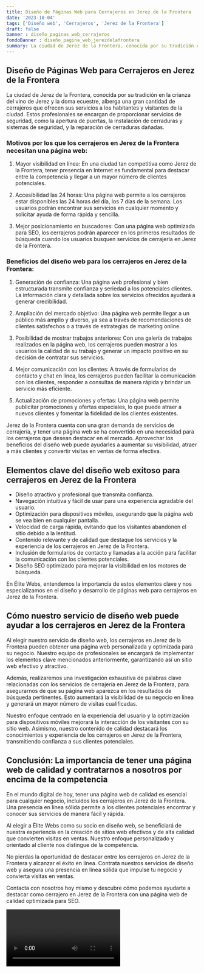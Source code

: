 ```yaml
---
title: Diseño de Páginas Web para Cerrajeros en Jerez de la Frontera
date: '2023-10-04'
tags: ['Diseño web', 'Cerrajeros', 'Jerez de la Frontera']
draft: false
banner : diseño_paginas_web_cerrajeros
fondoBanner : diseño_pagina_web_jerezdelafrontera
summary: La ciudad de Jerez de la Frontera, conocida por su tradición en la crianza del vino de Jerez y la doma ecuestre, alberga una gran cantidad de cerrajeros que ofrecen sus servicios a los habitantes y visitantes de la ciudad. Estos profesionales se encargan de proporcionar servicios de seguridad, como la apertura de puertas, la instalación de cerraduras y sistemas de seguridad, y la reparación de cerraduras dañadas.
---
```


## Diseño de Páginas Web para Cerrajeros en Jerez de la Frontera

La ciudad de Jerez de la Frontera, conocida por su tradición en la crianza del vino de Jerez y la doma ecuestre, alberga una gran cantidad de cerrajeros que ofrecen sus servicios a los habitantes y visitantes de la ciudad. Estos profesionales se encargan de proporcionar servicios de seguridad, como la apertura de puertas, la instalación de cerraduras y sistemas de seguridad, y la reparación de cerraduras dañadas.

### Motivos por los que los cerrajeros en Jerez de la Frontera necesitan una página web:

1. Mayor visibilidad en línea: En una ciudad tan competitiva como Jerez de la Frontera, tener presencia en Internet es fundamental para destacar entre la competencia y llegar a un mayor número de clientes potenciales.

2. Accesibilidad las 24 horas: Una página web permite a los cerrajeros estar disponibles las 24 horas del día, los 7 días de la semana. Los usuarios podrán encontrar sus servicios en cualquier momento y solicitar ayuda de forma rápida y sencilla.

3. Mejor posicionamiento en buscadores: Con una página web optimizada para SEO, los cerrajeros podrán aparecer en los primeros resultados de búsqueda cuando los usuarios busquen servicios de cerrajería en Jerez de la Frontera.

### Beneficios del diseño web para los cerrajeros en Jerez de la Frontera:

1. Generación de confianza: Una página web profesional y bien estructurada transmite confianza y seriedad a los potenciales clientes. La información clara y detallada sobre los servicios ofrecidos ayudará a generar credibilidad.

2. Ampliación del mercado objetivo: Una página web permite llegar a un público más amplio y diverso, ya sea a través de recomendaciones de clientes satisfechos o a través de estrategias de marketing online.

3. Posibilidad de mostrar trabajos anteriores: Con una galería de trabajos realizados en la página web, los cerrajeros pueden mostrar a los usuarios la calidad de su trabajo y generar un impacto positivo en su decisión de contratar sus servicios.

4. Mejor comunicación con los clientes: A través de formularios de contacto y chat en línea, los cerrajeros pueden facilitar la comunicación con los clientes, responder a consultas de manera rápida y brindar un servicio más eficiente.

5. Actualización de promociones y ofertas: Una página web permite publicitar promociones y ofertas especiales, lo que puede atraer a nuevos clientes y fomentar la fidelidad de los clientes existentes.

Jerez de la Frontera cuenta con una gran demanda de servicios de cerrajería, y tener una página web se ha convertido en una necesidad para los cerrajeros que desean destacar en el mercado. Aprovechar los beneficios del diseño web puede ayudarles a aumentar su visibilidad, atraer a más clientes y convertir visitas en ventas de forma efectiva.

<GifSeo />

<Cta />

## Elementos clave del diseño web exitoso para cerrajeros en Jerez de la Frontera

- Diseño atractivo y profesional que transmita confianza.
- Navegación intuitiva y fácil de usar para una experiencia agradable del usuario.
- Optimización para dispositivos móviles, asegurando que la página web se vea bien en cualquier pantalla.
- Velocidad de carga rápida, evitando que los visitantes abandonen el sitio debido a la lentitud.
- Contenido relevante y de calidad que destaque los servicios y la experiencia de los cerrajeros en Jerez de la Frontera.
- Inclusión de formularios de contacto y llamadas a la acción para facilitar la comunicación con los clientes potenciales.
- Diseño SEO optimizado para mejorar la visibilidad en los motores de búsqueda.

En Élite Webs, entendemos la importancia de estos elementos clave y nos especializamos en el diseño y desarrollo de páginas web para cerrajeros en Jerez de la Frontera.

## Cómo nuestro servicio de diseño web puede ayudar a los cerrajeros en Jerez de la Frontera

Al elegir nuestro servicio de diseño web, los cerrajeros en Jerez de la Frontera pueden obtener una página web personalizada y optimizada para su negocio. Nuestro equipo de profesionales se encargará de implementar los elementos clave mencionados anteriormente, garantizando así un sitio web efectivo y atractivo.

Además, realizaremos una investigación exhaustiva de palabras clave relacionadas con los servicios de cerrajería en Jerez de la Frontera, para asegurarnos de que su página web aparezca en los resultados de búsqueda pertinentes. Esto aumentará la visibilidad de su negocio en línea y generará un mayor número de visitas cualificadas.

Nuestro enfoque centrado en la experiencia del usuario y la optimización para dispositivos móviles mejorará la interacción de los visitantes con su sitio web. Asimismo, nuestro contenido de calidad destacará los conocimientos y experiencia de los cerrajeros en Jerez de la Frontera, transmitiendo confianza a sus clientes potenciales.

## Conclusión: La importancia de tener una página web de calidad y contratarnos a nosotros por encima de la competencia

En el mundo digital de hoy, tener una página web de calidad es esencial para cualquier negocio, incluidos los cerrajeros en Jerez de la Frontera. Una presencia en línea sólida permite a los clientes potenciales encontrar y conocer sus servicios de manera fácil y rápida.

Al elegir a Élite Webs como su socio en diseño web, se beneficiará de nuestra experiencia en la creación de sitios web efectivos y de alta calidad que convierten visitas en ventas. Nuestro enfoque personalizado y orientado al cliente nos distingue de la competencia.

No pierdas la oportunidad de destacar entre los cerrajeros en Jerez de la Frontera y alcanzar el éxito en línea. Contrata nuestros servicios de diseño web y asegura una presencia en línea sólida que impulse tu negocio y convierta visitas en ventas.

Contacta con nosotros hoy mismo y descubre cómo podemos ayudarte a destacar como cerrajero en Jerez de la Frontera con una página web de calidad optimizada para SEO.

<Video />

<CtaBot job='Cerrajeros' city='Jerez de la Frontera'/>

<Gmaps query='Jerez de la Frontera+españa+maps' />